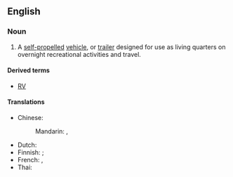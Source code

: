==English==
{{wikipedia}}

===Noun===
{{en-noun}}

# {{lb|en|North America}} A [[self-propelled]] [[vehicle]], or [[trailer]] designed for use as living quarters on overnight recreational activities and travel.

====Derived terms====
* [[RV]]

====Translations====
{{trans-top|vehicle or trailer}}
* Chinese:
*: Mandarin: {{t|cmn|露營車}}, {{t|cmn|露营车|tr=lùyíngchē}}
{{trans-mid}}
* Dutch: {{t-needed|nl}}
* Finnish: {{t+|fi|matkailuauto}} {{qualifier|self-propelled}}; {{t|fi|matkailuvaunu}} {{qualifier|trailer}}
* French: {{t+|fr|camping-car}}, {{t|fr|véhicule récréatif}} {{qualifier|Quebec}}
* Thai: {{t|th|รถบ้าน}}
{{trans-bottom}}

{{topics|en|Vehicles}}
